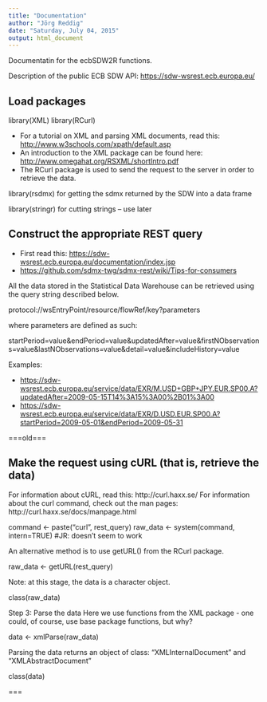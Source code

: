 ```yaml
---
title: "Documentation"
author: "Jörg Reddig"
date: "Saturday, July 04, 2015"
output: html_document
---
```


Documentatin for the ecbSDW2R functions. 


Description of the public ECB SDW API: <https://sdw-wsrest.ecb.europa.eu/>


## Load packages

 library(XML)
 library(RCurl)

* For a tutorial on XML and parsing XML documents, read this: <http://www.w3schools.com/xpath/default.asp>
* An introduction to the XML package can be found here: <http://www.omegahat.org/RSXML/shortIntro.pdf>
* The RCurl package is used to send the request to the server in order to retrieve the data.


library(rsdmx) for getting the sdmx returned by the SDW into a data frame

library(stringr) for cutting strings -- use later


## Construct the appropriate REST query

* First read this: <https://sdw-wsrest.ecb.europa.eu/documentation/index.jsp>
* <https://github.com/sdmx-twg/sdmx-rest/wiki/Tips-for-consumers>

All the data stored in the Statistical Data Warehouse can be retrieved using the query string described below.
 
protocol://wsEntryPoint/resource/flowRef/key?parameters

where parameters are defined as such:

startPeriod=value&endPeriod=value&updatedAfter=value&firstNObservations=value&lastNObservations=value&detail=value&includeHistory=value


Examples:

* <https://sdw-wsrest.ecb.europa.eu/service/data/EXR/M.USD+GBP+JPY.EUR.SP00.A?updatedAfter=2009-05-15T14%3A15%3A00%2B01%3A00>
* <https://sdw-wsrest.ecb.europa.eu/service/data/EXR/D.USD.EUR.SP00.A?startPeriod=2009-05-01&endPeriod=2009-05-31>




===old===

## Make the request using cURL (that is, retrieve the data)

For information about cURL, read this: http://curl.haxx.se/
For information about the curl command, check out the man pages: http://curl.haxx.se/docs/manpage.html

command   <- paste("curl", rest_query)
raw_data  <- system(command, intern=TRUE)  #JR: doesn't seem to work

An alternative method is to use getURL() from the RCurl package.

raw_data <- getURL(rest_query)

Note: at this stage, the data is a character object.

class(raw_data)

Step 3: Parse the data
Here we use functions from the XML package - one could, of course, use base package functions, but why?

data <- xmlParse(raw_data)

Parsing the data returns an object of class: "XMLInternalDocument" and "XMLAbstractDocument"

class(data)

===


